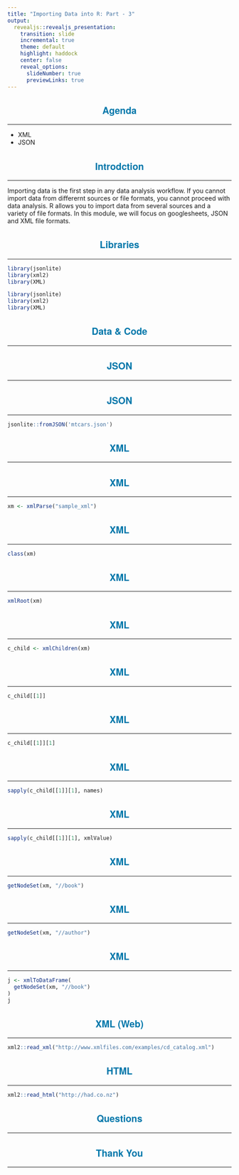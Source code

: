 ```yaml
---
title: "Importing Data into R: Part - 3"
output: 
  revealjs::revealjs_presentation:
    transition: slide
    incremental: true
    theme: default
    highlight: haddock
    center: false
    reveal_options:
      slideNumber: true
      previewLinks: true
---
```


<style type="text/css">
  .reveal p {
    text-align: left;
    font-size: 20px;
  }
  .reveal body:after {
    content: url(handshake.png);
    position: fixed;
    bottom: 3.5em;
    left: 3.5em;
    box-shadow: 5px 5px 10px #000; 
  }
  .reveal hr {
    border-color: #0077aa;
  }
  .reveal h1, h2, h3, h4, h5, h6 {
    text-transform: capitalize;
    text-align: center;
    color: #0077aa;
    font-family: 'Helvetica Neue';
  }
  .reveal ul {
    display: block;
  }
  .reveal ul li {
    color: #3c3c3c; 
    /* set color of list item text */
    list-style: none; 
  }
  .reveal .sourceCode pre code {
    padding: 0px;
    border: 0px;
  }
  .reveal ul li::before {
      color: #006b6e;  
      /* color of bullet or square */
      content: "\2022"; 
      /* Unicode of character to precede the list item */
      font-size: 1em; 
      /* em or %*/ 
      padding-right: 1.1225em; 
      /* use em*/
      position: relative;
      top: 0em; 
      /* use em or % */
  }
  .reveal ul {
    line-height:150%
  }
  .reveal .fragment {
    font-size: 20px;
  }
  .reveal ol {
    display: block;
  }
</style>

## Agenda

<hr>

- XML
- JSON

## Introdction

<hr>

Importing data is the first step in any data analysis workflow. If you cannot import data from differernt sources or file formats, you cannot proceed with data analysis. R allows you to import data from several sources and a variety of file formats. In this module, we will focus on googlesheets, JSON and XML file formats.

## Libraries

<hr>

```r
library(jsonlite)
library(xml2)
library(XML)
```

```r
library(jsonlite)
library(xml2)
library(XML)
```

## Data & Code

<hr>


## JSON

<hr>


## JSON

<hr>

```r
jsonlite::fromJSON('mtcars.json')
```

## XML

<hr>



## XML

<hr>

```r
xm <- xmlParse("sample_xml")
```

## XML

<hr>

```r
class(xm)
```

## XML

<hr>

```r
xmlRoot(xm)
```

## XML

<hr>

```r
c_child <- xmlChildren(xm)
```

## XML

<hr>

```r
c_child[[1]]
```

## XML

<hr>

```r
c_child[[1]][1]
```

## XML

<hr>

```r
sapply(c_child[[1]][1], names)
```

## XML

<hr>

```r
sapply(c_child[[1]][1], xmlValue)
```

## XML

<hr>

```r
getNodeSet(xm, "//book")
```

## XML

<hr>

```r
getNodeSet(xm, "//author")
```

## XML

<hr>

```r
j <- xmlToDataFrame(
  getNodeSet(xm, "//book")
)
j
```

## XML (Web)

<hr>

```r
xml2::read_xml("http://www.xmlfiles.com/examples/cd_catalog.xml")
```

## HTML

<hr>

```r
xml2::read_html("http://had.co.nz")
```

## Questions

<hr>

## Thank You

<hr>
